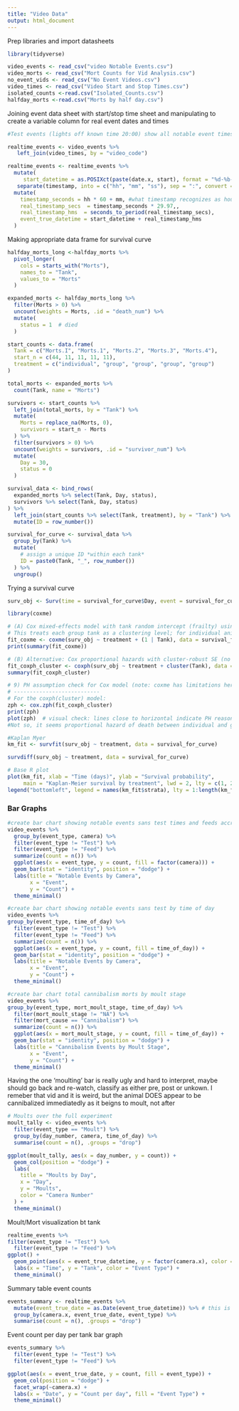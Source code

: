 ```yaml
---
title: "Video Data"
output: html_document
---
```


Prep libraries and import datasheets
```r

library(tidyverse)

video_events <- read_csv("video Notable Events.csv")
video_morts <- read_csv("Mort Counts for Vid Analysis.csv")
no_event_vids <- read_csv("No Event Videos.csv")
video_times <- read_csv("Video Start and Stop Times.csv")
isolated_counts <-read.csv("Isolated_Counts.csv")
halfday_morts <-read.csv("Morts by half day.csv")
```


Joining event data sheet with start/stop time sheet and manipulating to create a variable column for real event dates and times
```r
#Test events (lights off known time 20:00) show all notable event times coming out within 1.5 seconds of each other accross cameras and within 1.5 seconds of the correct time (20:00). This should be more than sufficient for the timescales I'm working on. 

realtime_events <- video_events %>%
   left_join(video_times, by = "video_code")

realtime_events <- realtime_events %>%
  mutate(
     start_datetime = as.POSIXct(paste(date.x, start), format = "%d-%b-%y %H:%M:%S")) %>%
   separate(timestamp, into = c("hh", "mm", "ss"), sep = ":", convert = TRUE) %>%
  mutate(
    timestamp_seconds = hh * 60 + mm, #what timestamp recognizes as hour is actually minute, minute is second
    real_timestamp_secs  = timestamp_seconds * 29.97,,
    real_timestamp_hms  = seconds_to_period(real_timestamp_secs),
    event_true_datetime = start_datetime + real_timestamp_hms
  )

```

Making appropriate data frame for survival curve
```r
halfday_morts_long <-halfday_morts %>%
  pivot_longer(
    cols = starts_with("Morts"),
    names_to = "Tank",
    values_to = "Morts"
  )

expanded_morts <- halfday_morts_long %>%
  filter(Morts > 0) %>%
  uncount(weights = Morts, .id = "death_num") %>%
  mutate(
    status = 1  # died
  )

start_counts <- data.frame(
  Tank = c("Morts.I", "Morts.1", "Morts.2", "Morts.3", "Morts.4"),
  start_n = c(44, 11, 11, 11, 11),
  treatment = c("individual", "group", "group", "group", "group")
)

total_morts <- expanded_morts %>%
  count(Tank, name = "Morts")

survivors <- start_counts %>%
  left_join(total_morts, by = "Tank") %>%
  mutate(
    Morts = replace_na(Morts, 0),
    survivors = start_n - Morts
  ) %>%
  filter(survivors > 0) %>%
  uncount(weights = survivors, .id = "survivor_num") %>%
  mutate(
    Day = 30,
    status = 0
  )

survival_data <- bind_rows(
  expanded_morts %>% select(Tank, Day, status),
  survivors %>% select(Tank, Day, status)
) %>%
  left_join(start_counts %>% select(Tank, treatment), by = "Tank") %>%
  mutate(ID = row_number())

survival_for_curve <- survival_data %>%
  group_by(Tank) %>%
  mutate(
    # assign a unique ID *within each tank*
    ID = paste0(Tank, "_", row_number())
  ) %>%
  ungroup()

```

Trying a survival curve
```r

surv_obj <- Surv(time = survival_for_curve$Day, event = survival_for_curve$status)

library(coxme)

# (A) Cox mixed-effects model with tank random intercept (frailty) using coxme
# This treats each group tank as a clustering level; for individual animals their 'tank' is unique
fit_coxme <- coxme(surv_obj ~ treatment + (1 | Tank), data = survival_for_curve)
print(summary(fit_coxme))

# (B) Alternative: Cox proportional hazards with cluster-robust SE (no random effect estimate)
fit_coxph_cluster <- coxph(surv_obj ~ treatment + cluster(Tank), data = survival_for_curve)
summary(fit_coxph_cluster)

# 9) PH assumption check for Cox model (note: coxme has limitations here)
# ---------------------------
# For the coxph(cluster) model:
zph <- cox.zph(fit_coxph_cluster)
print(zph)
plot(zph)  # visual check: lines close to horizontal indicate PH reasonable
#Not so, it seems proportional hazard of death between individual and group may change over time, makes sense, few individual deaths toward end

#Kaplan Myer
km_fit <- survfit(surv_obj ~ treatment, data = survival_for_curve)

survdiff(surv_obj ~ treatment, data = survival_for_curve)

# Base R plot
plot(km_fit, xlab = "Time (days)", ylab = "Survival probability",
     main = "Kaplan-Meier survival by treatment", lwd = 2, lty = c(1, 2))
legend("bottomleft", legend = names(km_fit$strata), lty = 1:length(km_fit$strata))

```


### Bar Graphs ###
```r
#create bar chart showing notable events sans test times and feeds accross all cams
video_events %>%
  group_by(event_type, camera) %>%
  filter(event_type != "Test") %>%
  filter(event_type != "Feed") %>%
  summarize(count = n()) %>%
  ggplot(aes(x = event_type, y = count, fill = factor(camera))) +
  geom_bar(stat = "identity", position = "dodge") +
  labs(title = "Notable Events by Camera",
       x = "Event",
       y = "Count") +
  theme_minimal()

```

```r

#create bar chart showing notable events sans test by time of day
video_events %>%
group_by(event_type, time_of_day) %>%
  filter(event_type != "Test") %>%
  filter(event_type != "Feed") %>%
  summarize(count = n()) %>%
  ggplot(aes(x = event_type, y = count, fill = time_of_day)) +
  geom_bar(stat = "identity", position = "dodge") +
  labs(title = "Notable Events by Camera",
       x = "Event",
       y = "Count") +
  theme_minimal()


```

```r

#create bar chart total cannibalism morts by moult stage
video_events %>%
group_by(event_type, mort_moult_stage, time_of_day) %>%
  filter(mort_moult_stage != "NA") %>%
  filter(mort_cause == "Cannibalism") %>%
  summarize(count = n()) %>%
  ggplot(aes(x = mort_moult_stage, y = count, fill = time_of_day)) +
  geom_bar(stat = "identity", position = "dodge") +
  labs(title = "Cannibalism Events by Moult Stage",
       x = "Event",
       y = "Count") +
  theme_minimal()


```
Having the one 'moulting' bar is really ugly and hard to interpret, maybe should go back and re-watch, classify as either pre, post or unkown. I remeber that vid and it is weird, but the animal DOES appear to be cannibalized immediatedly as it beigns to moult, not after


```r
# Moults over the full experiment
moult_tally <- video_events %>%
  filter(event_type == "Moult") %>%   
  group_by(day_number, camera, time_of_day) %>%
  summarise(count = n(), .groups = "drop")

ggplot(moult_tally, aes(x = day_number, y = count)) +
  geom_col(position = "dodge") +
  labs(
    title = "Moults by Day",
    x = "Day",
    y = "Moults",
    color = "Camera Number"
  ) +
  theme_minimal()
```

Moult/Mort visualization bt tank 
```r
realtime_events %>%
filter(event_type != "Test") %>%
  filter(event_type != "Feed") %>%
ggplot() +
  geom_point(aes(x = event_true_datetime, y = factor(camera.x), color = event_type), size = 3) +
  labs(x = "Time", y = "Tank", color = "Event Type") +
  theme_minimal()
```
Summary table event counts
```r
events_summary <- realtime_events %>%
  mutate(event_true_date = as.Date(event_true_datetime)) %>% # this is important because in the original date column the date is the day the video started not the actual date (ie things that happen after midnight are not technically the correct date in the original)
  group_by(camera.x, event_true_date, event_type) %>%
  summarise(count = n(), .groups = "drop")
```

Event count per day per tank bar graph
```r
events_summary %>%
  filter(event_type != "Test") %>%
  filter(event_type != "Feed") %>%

ggplot(aes(x = event_true_date, y = count, fill = event_type)) +
  geom_col(position = "dodge") +
  facet_wrap(~camera.x) +
  labs(x = "Date", y = "Count per day", fill = "Event Type") +
  theme_minimal()
```



